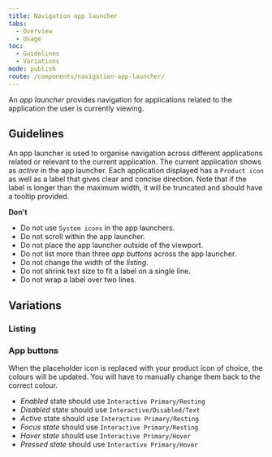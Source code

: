 ```yaml
---
title: Navigation app launcher
tabs:
  - Overview
  - Usage
toc:
  - Guidelines
  - Variations
mode: publish
route: /components/navigation-app-launcher/
---
```


An _app launcher_ provides navigation for applications related to the application the user is currently viewing.

<!--One to two sentences as an introduction to the component-->

## Guidelines

<!--List how to use it, sizes, widths, grid interactions, color allowances -->

An app launcher is used to organise navigation across different applications related or relevant to the current application. The current application shows as _active_ in the app launcher. Each application displayed has a `Product icon` as well as a label that gives clear and concise direction. Note that if the label is longer than the maximum width, it will be truncated and should have a tooltip provided.

**Don't**

<!--Bullet point list if needed -->

- Do not use `System icons` in the app launchers.
- Do not scroll within the app launcher.
- Do not place the app launcher outside of the viewport.
- Do not list more than three _app buttons_ across the app launcher.
- Do not change the width of the _listing_.
- Do not shrink text size to fit a label on a single line.
- Do not wrap a label over two lines.

## Variations

<!--One ### heading per frame in Figma, explaining each component in that frame. One 'content' section per variation if needed -->

### Listing

<FigmaImage
  url="https://www.figma.com/file/0bGXR2sCwMVSDNyyzu5BXrO5/UI%E2%80%94User-Interface?node-id=3216%3A2660"
  alt="Figma design sketches of listing"
/>

### App buttons

When the placeholder icon is replaced with your product icon of choice, the colours will be updated. You will have to manually change them back to the correct colour.

- _Enabled_ state should use `Interactive Primary/Resting`
- _Disabled_ state should use `Interactive/Disabled/Text`
- _Active_ state should use `Interactive Primary/Resting`
- _Focus state_ should use `Interactive Primary/Resting`
- _Hover state_ should use `Interactive Primary/Hover`
- _Pressed state_ should use `Interactive Primary/Hover`

<FigmaImage
  url="https://www.figma.com/file/0bGXR2sCwMVSDNyyzu5BXrO5/UI%E2%80%94User-Interface?node-id=3216%3A446"
  alt="Figma design sketches for app buttons"
/>
